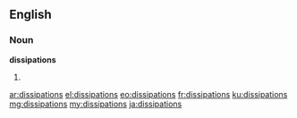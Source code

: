 ==English==

===Noun===
'''dissipations'''

# {{plural of|dissipation}}

[[ar:dissipations]]
[[el:dissipations]]
[[eo:dissipations]]
[[fr:dissipations]]
[[ku:dissipations]]
[[mg:dissipations]]
[[my:dissipations]]
[[ja:dissipations]]